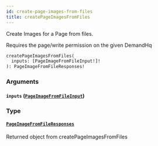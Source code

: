 ```yaml
---
id: create-page-images-from-files
title: createPageImagesFromFiles
---
```



Create Images for a Page from files.

Requires the page/write permission on the given DemandHq


```graphql
createPageImagesFromFiles(
  inputs: [PageImageFromFileInput!]!
): PageImageFromFileResponses!

```


### Arguments

#### `inputs` ([`PageImageFromFileInput`](/developers/demandhq-apis/demand-api/graphql/reference/inputs/page-image-from-file-input))




### Type

#### [`PageImageFromFileResponses`](/developers/demandhq-apis/demand-api/graphql/reference/objects/page-image-from-file-responses) 

Returned object from createPageImagesFromFiles




